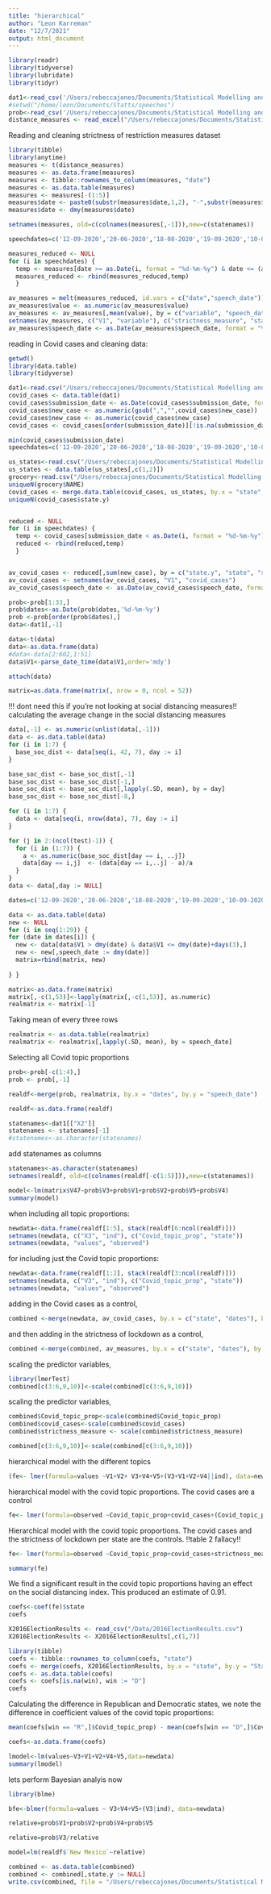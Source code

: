 ```yaml
---
title: "hierarchical"
author: "Leon Karreman"
date: "12/7/2021"
output: html_document
---
```


```r
library(readr)
library(tidyverse)
library(lubridate)
library(tidyr)

dat1<-read_csv('/Users/rebeccajones/Documents/Statistical Modelling and Inference/Stats project/Stats_project/Data/Social_distancing_index_ST.csv',col_names=FALSE, col_select=-1)
#setwd("/home/leon/Documents/Statts/speeches") 
prob<-read_csv('/Users/rebeccajones/Documents/Statistical Modelling and Inference/Stats project/Stats_project/Data/prob2.csv')
distance_measures <- read_excel("/Users/rebeccajones/Documents/Statistical Modelling and Inference/Stats project/Stats_project/Data/OxCGRTUS_timeseries_all.xlsx")
```


Reading and cleaning strictness of restriction measures dataset
```r
library(tibble)
library(anytime)
measures <- t(distance_measures)
measures <- as.data.frame(measures)
measures <- tibble::rownames_to_column(measures, "date")
measures <- as.data.table(measures)
measures <- measures[-(1:5)]
measures$date <- paste0(substr(measures$date,1,2), "-",substr(measures$date,3,5),"-",substr(measures$date,6,9))
measures$date <- dmy(measures$date)
```

```r
setnames(measures, old=c(colnames(measures[,-1])),new=c(statenames))
```

```r
speechdates=c('12-09-2020','20-06-2020','18-08-2020','19-09-2020','10-09-2020','28-08-2020','13-03-2020','08-08-2020','28-02-2020','15-04-2020','03-09-2020','19-02-2020','01-06-2020','01-09-2020','20-02-2020','07-09-2020','11-03-2020','13-09-2020','17-09-2020','04-07-2020','08-09-2020','02-03-2020','23-04-2020','22-09-2020','18-09-2020','13-04-2020','21-02-2020','21-09-2020','05-11-2020')
```


```r
measures_reduced <- NULL
for (i in speechdates) {
  temp <- measures[date >= as.Date(i, format = "%d-%m-%y") & date <= (as.Date(i, format = "%d-%m-%y") +3 )][,speech_date := i]
  measures_reduced <- rbind(measures_reduced,temp)
  }

```


```r
av_measures = melt(measures_reduced, id.vars = c("date","speech_date"))
av_measures$value <- as.numeric(av_measures$value)
av_measures <- av_measures[,mean(value), by = c("variable", "speech_date")]
setnames(av_measures, c("V1", "variable"), c("strictness_measure", "state"))
av_measures$speech_date <- as.Date(av_measures$speech_date, format = "%d-%m-%y")


```

reading in Covid cases and cleaning data:
```r
getwd()
library(data.table)
library(tidyverse)

dat1<-read.csv("/Users/rebeccajones/Documents/Statistical Modelling and Inference/Stats project/Stats_project/Data/Covid19_cases.csv")
covid_cases <- data.table(dat1)
covid_cases$submission_date <- as.Date(covid_cases$submission_date, format = "%m/%d/%y")
covid_cases$new_case <- as.numeric(gsub(",","",covid_cases$new_case))
covid_cases$new_case <- as.numeric(covid_cases$new_case)
covid_cases <- covid_cases[order(submission_date)][!is.na(submission_date),]

min(covid_cases$submission_date)
speechdates=c('12-09-2020','20-06-2020','18-08-2020','19-09-2020','10-09-2020','28-08-2020','13-03-2020','08-08-2020','28-02-2020','15-04-2020','03-09-2020','19-02-2020','01-06-2020','01-09-2020','20-02-2020','07-09-2020','11-03-2020','13-09-2020','17-09-2020','04-07-2020','08-09-2020','02-03-2020','23-04-2020','22-09-2020','18-09-2020','13-04-2020','21-02-2020','21-09-2020','05-11-2020')

us_states<-read.csv("/Users/rebeccajones/Documents/Statistical Modelling and Inference/Stats project/Stats_project/Data/states_us.csv")
us_states <- data.table(us_states[,c(1,2)])
grocery<-read.csv("/Users/rebeccajones/Documents/Statistical Modelling and Inference/Stats project/Stats_project/Data/grocery.csv")
uniqueN(grocery$NAME)
covid_cases <- merge.data.table(covid_cases, us_states, by.x = "state", by.y = "state_key")
uniqueN(covid_cases$state.y)


reduced <- NULL
for (i in speechdates) {
  temp <- covid_cases[submission_date < as.Date(i, format = "%d-%m-%y") & submission_date >= (as.Date(i, format = "%d-%m-%y")-7)][,speech_date := i]
  reduced <- rbind(reduced,temp)
  }


av_covid_cases <- reduced[,sum(new_case), by = c("state.y", "state", "speech_date")]
av_covid_cases <- setnames(av_covid_cases, "V1", "covid_cases")
av_covid_cases$speech_date <- as.Date(av_covid_cases$speech_date, format = "%d-%m-%y")

```





```r
prob<-prob[1:33,]
prob$dates<-as.Date(prob$dates,'%d-%m-%y')
prob <-prob[order(prob$dates),]
data<-dat1[,-1]
```


```r

data<-t(data)
data<-as.data.frame(data)
#data<-data[2:602,1:51]
data$V1<-parse_date_time(data$V1,order='mdy')
```


```r
attach(data)
```


```r
matrix=as.data.frame(matrix(, nrow = 0, ncol = 52))
```

!!! dont need this if you're not looking at social distancing measures!! calculating the average change in the social distancing measures
```r
data[,-1] <- as.numeric(unlist(data[,-1]))
data <- as.data.table(data)
for (i in 1:7) {
  base_soc_dist <- data[seq(i, 42, 7), day := i]
}

base_soc_dist <- base_soc_dist[,-1]
base_soc_dist <- base_soc_dist[-1,]
base_soc_dist <- base_soc_dist[,lapply(.SD, mean), by = day]
base_soc_dist <- base_soc_dist[-8,]

for (i in 1:7) {
  data <- data[seq(i, nrow(data), 7), day := i]
}

for (j in 2:(ncol(test)-1)) {
  for (i in (1:7)) {
    a <- as.numeric(base_soc_dist[day == i, ..j])
    data[day == i,j]  <- (data[day == i,..j] - a)/a
  }
}
data <- data[,day := NULL]

```



```r
dates=c('12-09-2020','20-06-2020','18-08-2020','19-09-2020','10-09-2020','28-08-2020','13-03-2020','08-08-2020','28-02-2020','15-04-2020','03-09-2020','19-02-2020','01-06-2020','01-09-2020','20-02-2020','07-09-2020','11-03-2020','13-09-2020','17-09-2020','04-07-2020','08-09-2020','02-03-2020','23-04-2020','22-09-2020','18-09-2020','13-04-2020','21-02-2020','21-09-2020','05-11-2020')

```


```r
data <- as.data.table(data)
new <- NULL
for (i in seq(1:29)) {
for (date in dates[i]) {
  new <- data[data$V1 > dmy(date) & data$V1 <= dmy(date)+days(3),]
  new <- new[,speech_date := dmy(date)]
  matrix=rbind(matrix, new)
  
} }


```



```r
matrix<-as.data.frame(matrix)
matrix[,-c(1,53)]<-lapply(matrix[,-c(1,53)], as.numeric)
realmatrix <- matrix[-1]
```



Taking mean of every three rows 
```r
realmatrix <- as.data.table(realmatrix)
realmatrix <- realmatrix[,lapply(.SD, mean), by = speech_date]
```

Selecting all Covid topic proportions
```r
prob<-prob[-c(1:4),]
prob <- prob[,-1]
```


```r
realdf<-merge(prob, realmatrix, by.x = "dates", by.y = "speech_date")
```

```r
realdf<-as.data.frame(realdf)
```




```r
statenames<-dat1[["X2"]]
statenames <- statenames[-1]
#statenames<-as.character(statenames)
```

add statenames as columns 
```r
statenames<-as.character(statenames)
setnames(realdf, old=c(colnames(realdf[-c(1:5)])),new=c(statenames))
```

```r
model<-lm(matrix$V47~prob$V3+prob$V1+prob$V2+prob$V5+prob$V4)
summary(model)
```

when including all topic proportions:
```r
newdata<-data.frame(realdf[1:5], stack(realdf[6:ncol(realdf)]))
setnames(newdata, c("X3", "ind"), c("Covid_topic_prop", "state"))
setnames(newdata, "values", "observed")
```

for including just the Covid topic proportions:
```r
newdata<-data.frame(realdf[1:2], stack(realdf[3:ncol(realdf)]))
setnames(newdata, c("V3", "ind"), c("Covid_topic_prop", "state"))
setnames(newdata, "values", "observed")
```

adding in the Covid cases as a control,
```r
combined <-merge(newdata, av_covid_cases, by.x = c("state", "dates"), by.y = c("state.y","speech_date"))
```

and then adding in the strictness of lockdown as a control,
```r
combined <-merge(combined, av_measures, by.x = c("state", "dates"), by.y = c("state","speech_date"))
```

scaling the predictor variables,
```r
library(lmerTest)
combined[c(3:6,9,10)]<-scale(combined[c(3:6,9,10)])
```

scaling the predictor variables,
```r
combined$Covid_topic_prop<-scale(combined$Covid_topic_prop)
combined$covid_cases<-scale(combined$covid_cases)
combined$strictness_measure <- scale(combined$strictness_measure)
```

```r
combined[c(3:6,9,10)]<-scale(combined[c(3:6,9,10)])
```

hierarchical model with the different topics 
```r
(fe<- lmer(formula=values ~V1+V2+ V3+V4+V5+(V3+V1+V2+V4||ind), data=newdata))
```

hierarchical model with the covid topic proportions. The covid cases are a control
```r
fe<- lmer(formula=observed ~Covid_topic_prop+covid_cases+(Covid_topic_prop+covid_cases|state), data=combined, control = lmerControl(optimizer ="Nelder_Mead"))
```

Hierarchical model with the covid topic proportions. The covid cases and the strictness of lockdown per state are the controls. !!table 2 fallacy!!
```r
fe<- lmer(formula=observed ~Covid_topic_prop+covid_cases+strictness_measure+(Covid_topic_prop+covid_cases+strictness_measure|state), data=combined, control = lmerControl(optimizer ="bobyqa"))
```

```r
summary(fe)
```

We find a significant result in the covid topic proportions having an effect on the social distancing index. This produced an estimate of 0.91.  
```r
coefs<-coef(fe)$state
coefs

```

```r
X2016ElectionResults <- read_csv("/Data/2016ElectionResults.csv")
X2016ElectionResults <- X2016ElectionResults[,c(1,7)]
```

```r
library(tibble)
coefs <- tibble::rownames_to_column(coefs, "state")
coefs <- merge(coefs, X2016ElectionResults, by.x = "state", by.y = "State", all = TRUE)
coefs <- as.data.table(coefs)
coefs <- coefs[is.na(win), win := "D"]
coefs
```

Calculating the difference in Republican and Democratic states, we note the difference in coefficient values of the covid topic proportions:

```r
mean(coefs[win == "R",]$Covid_topic_prop) - mean(coefs[win == "D",]$Covid_topic_prop)
```






```r
coefs<-as.data.frame(coefs)
```
```r
lmodel<-lm(values~V3+V1+V2+V4+V5,data=newdata)
summary(lmodel)
```
lets perform Bayesian analyis now
```r
library(blme)
```
```r
bfe<-blmer(formula=values ~ V3+V4+V5+(V3|ind), data=newdata)
```
```r
relative=prob$V1+prob$V2+prob$V4+prob$V5

relative=prob$V3/relative
```

```r
model=lm(realdf$`New Mexico`~relative)
```

```r
combined <- as.data.table(combined)
combined <- combined[,state.y := NULL]
write.csv(combined, file = "/Users/rebeccajones/Documents/Statistical Modelling and Inference/Stats project/Stats_project/Data/Social_distancing_model_data.csv")
```


